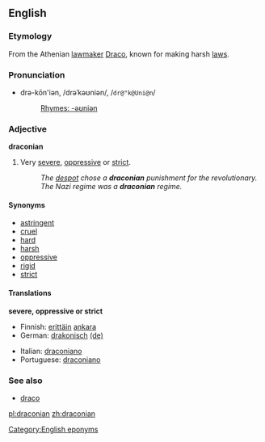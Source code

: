 ==English==

===Etymology===
From the Athenian [[lawmaker]] [[w:Draco|Draco]], known for making harsh [[law]]s.

===Pronunciation===
*drə-kōn'iən, /drəˈkəʊniən/, /<tt>dr@"k@Uni@n</tt>/
*:[[Rhymes:English:-əʊniən|Rhymes: -əʊniən]]

===Adjective===
'''draconian'''

# Very [[severe]], [[oppressive]] or [[strict]].
#:''The [[despot]] chose a '''draconian''' punishment for the revolutionary.''
#:''The Nazi regime was a '''draconian''' regime.''

====Synonyms====
*[[astringent]]
*[[cruel]]
*[[hard]]
*[[harsh]]
*[[oppressive]]
*[[rigid]]
*[[strict]]

====Translations====
'''severe, oppressive or strict'''
{{top}}
*Finnish: [[erittäin]] [[ankara]]
*German: [[drakonisch]] [[:de:drakonisch|(de)]] 
{{mid}}
*Italian: [[draconiano]]
*Portuguese: [[draconiano]]
{{bottom}}

===See also===
*[[draco]]<!-- latin for "dragon" -->

[[Category:English eponyms]]

[[pl:draconian]]
[[zh:draconian]]